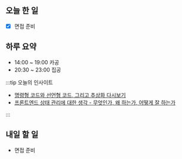 ## 오늘 한 일

- [x] 면접 준비

## 하루 요약

- 14:00 ~ 19:00 카공
- 20:30 ~ 23:00 집공

:::tip 오늘의 인사이트

- [명령형 코드와 선언형 코드, 그리고 추상화 다시보기](https://blog.hoseung.me/2022-08-23-imperative-declarative-abstract/)
- [프론트엔드 상태 관리에 대한 생각 - 무엇인가, 왜 하는가, 어떻게 잘 하는가](https://blog.hoseung.me/2021-12-05-state-management/)

:::

## 내일 할 일

- 면접 준비
